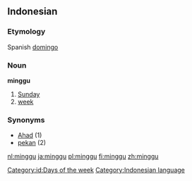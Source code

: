 == Indonesian ==
===Etymology===
Spanish [[domingo]]
===Noun===
'''minggu'''

# [[Sunday]]
# [[week]]

=== Synonyms ===
* [[Ahad]] (1)
* [[pekan]] (2)

[[Category:id:Days of the week]]
[[Category:Indonesian language]]

[[nl:minggu]]
[[ja:minggu]]
[[pl:minggu]]
[[fi:minggu]]
[[zh:minggu]]